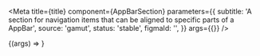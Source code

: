 
<Meta
  title={title}
  component={AppBarSection}
  parameters={{
    subtitle:
      'A section for navigation items that can be aligned to specific parts of a AppBar',
    source: 'gamut',
    status: 'stable',
    figmaId: '',
  }}
  args={{}}
/>

<Canvas>
  <Story name="AppBarSection">{(args) => <AppBarSection {...args} />}</Story>
</Canvas>

<Props story="AppBarSection" />
